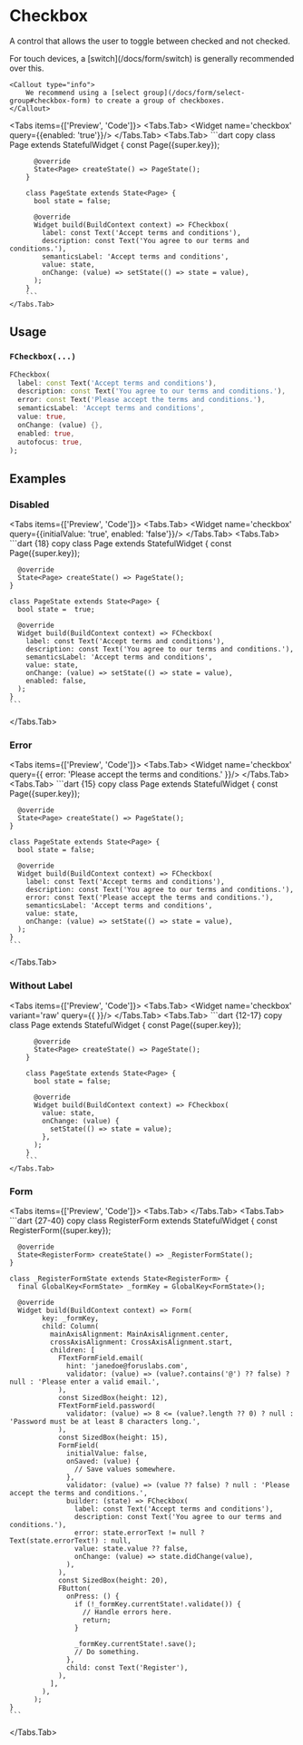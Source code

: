 
# Checkbox

A control that allows the user to toggle between checked and not checked.

<LinkBadgeGroup>
    <LinkBadge label="API Reference" href="https://pub.dev/documentation/forui/latest/forui.widgets.checkbox/"/>
</LinkBadgeGroup>

<div className="pb-5">
    <Callout type="info">
        For touch devices, a [switch](/docs/form/switch) is generally recommended over this.
    </Callout>

    <Callout type="info">
        We recommend using a [select group](/docs/form/select-group#checkbox-form) to create a group of checkboxes.
    </Callout>

</div>

<Tabs items={['Preview', 'Code']}>
    <Tabs.Tab>
        <Widget name='checkbox' query={{enabled: 'true'}}/>
    </Tabs.Tab>
    <Tabs.Tab>
        ```dart copy
        class Page extends StatefulWidget {
          const Page({super.key});

          @override
          State<Page> createState() => PageState();
        }

        class PageState extends State<Page> {
          bool state = false;

          @override
          Widget build(BuildContext context) => FCheckbox(
            label: const Text('Accept terms and conditions'),
            description: const Text('You agree to our terms and conditions.'),
            semanticsLabel: 'Accept terms and conditions',
            value: state,
            onChange: (value) => setState(() => state = value),
          );
        }
        ```
    </Tabs.Tab>

</Tabs>

## Usage

### `FCheckbox(...)`

```dart copy
FCheckbox(
  label: const Text('Accept terms and conditions'),
  description: const Text('You agree to our terms and conditions.'),
  error: const Text('Please accept the terms and conditions.'),
  semanticsLabel: 'Accept terms and conditions',
  value: true,
  onChange: (value) {},
  enabled: true,
  autofocus: true,
);
```

## Examples

### Disabled

<Tabs items={['Preview', 'Code']}>
  <Tabs.Tab>
    <Widget name='checkbox' query={{initialValue: 'true', enabled: 'false'}}/>
  </Tabs.Tab>
  <Tabs.Tab>
    ```dart {18} copy
    class Page extends StatefulWidget {
      const Page({super.key});

      @override
      State<Page> createState() => PageState();
    }

    class PageState extends State<Page> {
      bool state =  true;

      @override
      Widget build(BuildContext context) => FCheckbox(
        label: const Text('Accept terms and conditions'),
        description: const Text('You agree to our terms and conditions.'),
        semanticsLabel: 'Accept terms and conditions',
        value: state,
        onChange: (value) => setState(() => state = value),
        enabled: false,
      );
    }
    ```

  </Tabs.Tab>
</Tabs>

### Error

<Tabs items={['Preview', 'Code']}>
  <Tabs.Tab>
    <Widget name='checkbox' query={{ error: 'Please accept the terms and conditions.' }}/>
  </Tabs.Tab>
  <Tabs.Tab>
    ```dart {15} copy
    class Page extends StatefulWidget {
      const Page({super.key});

      @override
      State<Page> createState() => PageState();
    }

    class PageState extends State<Page> {
      bool state = false;

      @override
      Widget build(BuildContext context) => FCheckbox(
        label: const Text('Accept terms and conditions'),
        description: const Text('You agree to our terms and conditions.'),
        error: const Text('Please accept the terms and conditions.'),
        semanticsLabel: 'Accept terms and conditions',
        value: state,
        onChange: (value) => setState(() => state = value),
      );
    }
    ```

  </Tabs.Tab>
</Tabs>

### Without Label

<Tabs items={['Preview', 'Code']}>
    <Tabs.Tab>
        <Widget name='checkbox' variant='raw' query={{ }}/>
    </Tabs.Tab>
    <Tabs.Tab>
        ```dart {12-17} copy
        class Page extends StatefulWidget {
          const Page({super.key});

          @override
          State<Page> createState() => PageState();
        }

        class PageState extends State<Page> {
          bool state = false;

          @override
          Widget build(BuildContext context) => FCheckbox(
            value: state,
            onChange: (value) {
              setState(() => state = value);
            },
          );
        }
        ```
    </Tabs.Tab>

</Tabs>

### Form

<Tabs items={['Preview', 'Code']}>
  <Tabs.Tab>
    <Widget name='checkbox' variant='form' query={{}} height={550}/>
  </Tabs.Tab>
  <Tabs.Tab>
    ```dart {27-40} copy
    class RegisterForm extends StatefulWidget {
      const RegisterForm({super.key});

      @override
      State<RegisterForm> createState() => _RegisterFormState();
    }

    class _RegisterFormState extends State<RegisterForm> {
      final GlobalKey<FormState> _formKey = GlobalKey<FormState>();

      @override
      Widget build(BuildContext context) => Form(
            key: _formKey,
            child: Column(
              mainAxisAlignment: MainAxisAlignment.center,
              crossAxisAlignment: CrossAxisAlignment.start,
              children: [
                FTextFormField.email(
                  hint: 'janedoe@foruslabs.com',
                  validator: (value) => (value?.contains('@') ?? false) ? null : 'Please enter a valid email.',
                ),
                const SizedBox(height: 12),
                FTextFormField.password(
                  validator: (value) => 8 <= (value?.length ?? 0) ? null : 'Password must be at least 8 characters long.',
                ),
                const SizedBox(height: 15),
                FormField(
                  initialValue: false,
                  onSaved: (value) {
                    // Save values somewhere.
                  },
                  validator: (value) => (value ?? false) ? null : 'Please accept the terms and conditions.',
                  builder: (state) => FCheckbox(
                    label: const Text('Accept terms and conditions'),
                    description: const Text('You agree to our terms and conditions.'),
                    error: state.errorText != null ? Text(state.errorText!) : null,
                    value: state.value ?? false,
                    onChange: (value) => state.didChange(value),
                  ),
                ),
                const SizedBox(height: 20),
                FButton(
                  onPress: () {
                    if (!_formKey.currentState!.validate()) {
                      // Handle errors here.
                      return;
                    }

                    _formKey.currentState!.save();
                    // Do something.
                  },
                  child: const Text('Register'),
                ),
              ],
            ),
          );
    }
    ```

  </Tabs.Tab>
</Tabs>
